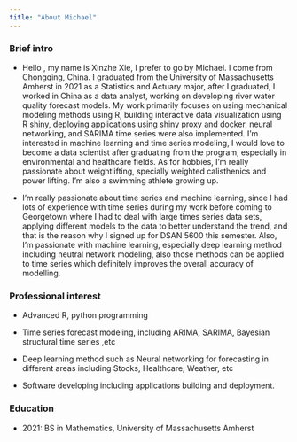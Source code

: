 ---
title: "About Michael"
---

### Brief intro
-  Hello , my name is Xinzhe Xie, I prefer to go by Michael. I come from Chongqing, China. I graduated from the University of Massachusetts Amherst in 2021 as a Statistics and Actuary major, after I graduated, I worked in China as a data analyst, working on developing river water quality forecast models. My work primarily focuses on using mechanical modeling methods using R, building interactive data visualization using R shiny, deploying applications using shiny proxy and docker, neural networking, and SARIMA time series were also implemented. I'm interested in machine learning and time series modeling, I would love to become a data scientist after graduating from the program, especially in environmental and healthcare fields. As for hobbies, I'm really passionate about weightlifting, specially weighted calisthenics and power lifting. I'm also a swimming athlete growing up. 

-   I'm really passionate about time series and machine learning, since I had lots of experience with time series during my work before coming to Georgetown where I had to deal with large times series data sets, applying different models to the data to better understand the trend, and that is the reason why I signed up for DSAN 5600 this semester. Also, I'm passionate with machine learning, especially deep learning method including neutral network modeling, also those methods can be applied to time series which definitely improves the overall accuracy of modelling.

### Professional interest
- Advanced R, python programming

- Time series forecast modeling, including ARIMA, SARIMA, Bayesian structural time series ,etc

- Deep learning method such as Neural networking for forecasting in different areas including Stocks, Healthcare, Weather, etc

- Software developing including applications building and deployment.

### Education
- 2021: BS in Mathematics, University of Massachusetts Amherst

